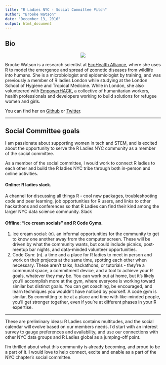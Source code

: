 ```yaml
---
title: "R Ladies NYC - Social Committee Pitch"
author: "Brooke Watson"
date: "December 13, 2016"
output: html_document
---
```


## Bio

<center>![](http://www.ecohealthalliance.org/wp-content/uploads/2016/10/BrookeWatson-300x178.jpg) </center>




Brooke Watson is a research scientist at [EcoHealth Alliance](http://www.ecohealthalliance.org/personnel/brooke-watson-2), where she uses R to model the emergence and spread of zoonotic diseases from wildlife into humans. She is a microbiologist and epidemiologist by training, and was previously a member of R ladies London while studying at the London School of Hygiene and Tropical Medicine. While in London, she also volunteered with [EmpowerHACK](http://empowerhack.io/), a collective of humanitarian workers, health professionals and developers working to build solutions for refugee women and girls.


You can find her on [Github](http://www.github.com/brooke-watson) or [Twitter](http://www.twitter.com/brookLYNevery1).

---

## Social Committee goals   

I am passionate about supporting women in tech and STEM, and is excited about the opportunity to serve the R Ladies NYC community as a member of the social committee. 

As a member of the social committee, I would work to connect R ladies to each other and build the R ladies NYC tribe through both in-person and online activities. 


#### Online: R ladies slack.

A channel for discussing all things R - cool new packages, troubleshooting code and peer learning, job opportunities for R users, and links to other hackathons and conferences so that R Ladies can find their kind among the larger NYC data science community. Slack 


#### Offline: “Ice cream socials” and R Code Gyms. 

1. Ice cream social: (n). an informal opportunities for the community to get to know one another away from the computer screen. These will be driven by what the community wants, but could include picnics, post-meetup bar nights, and data-minded volunteer opportunities. 
2. Code Gym: (n). a time and a place for R ladies to meet in person and work on their projects at the same time, spotting each other when necessary. These aren't talks, hackathons, or tutorials - they're a communal space, a commitment device, and a tool to achieve your R goals, whatever they may be. 
You can work out at home, but it's likely you'll accomplish more at the gym, where everyone is working toward similar but distinct goals. You can get coaching, be encouraged, and learn techniques you wouldn't have noticed by yourself. A code gym is similar. By committing to be at a place and time with like-minded people, you'll get stronger together, even if you're at different phases in your R expertise.

---

These are preliminary ideas: R Ladies contains multitudes, and the social calendar will evolve based on our members needs. I’d start with an interest survey to gauge preferences and availability, and use our connections with other NYC data groups and R Ladies global as a jumping-off point. 

I'm thrilled about what this community is already becoming, and proud to be a part of it. I would love to help connect, excite and enable as a part of the NYC chapter's social committee. 